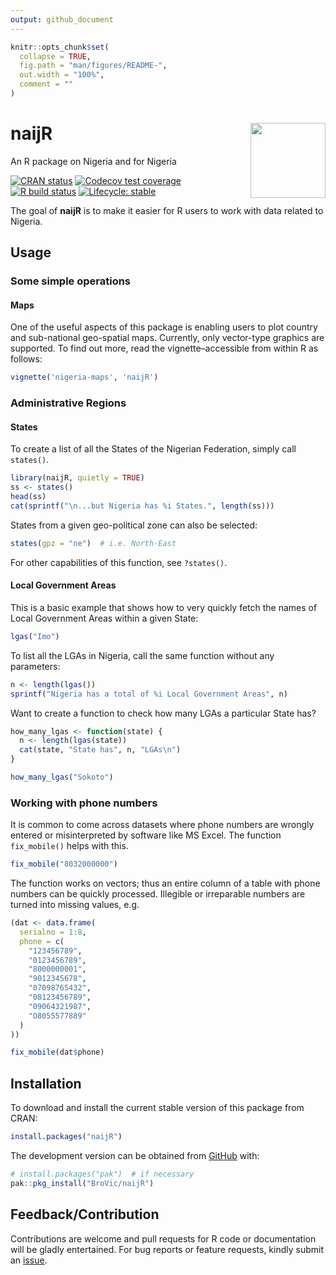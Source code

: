 ---
output: github_document
---

<!-- README.md is generated from README.Rmd. Please edit that file -->

```{r setup, include = FALSE}
knitr::opts_chunk$set(
  collapse = TRUE,
  fig.path = "man/figures/README-",
  out.width = "100%",
  comment = ""
)
```

# naijR <img src="man/figures/logo.png" width=120px align="right" />

An R package on Nigeria and for Nigeria  

<!-- badges: start -->
[![CRAN status](https://www.r-pkg.org/badges/version/naijR)](https://cran.r-project.org/package=naijR)
[![Codecov test coverage](https://codecov.io/gh/BroVic/naijR/branch/master/graph/badge.svg)](https://app.codecov.io/gh/BroVic/naijR?branch=master)
[![R build status](https://github.com/BroVic/naijR/workflows/R-CMD-check/badge.svg)](https://github.com/BroVic/naijR/actions)
[![Lifecycle: stable](https://img.shields.io/badge/lifecycle-stable-brightgreen.svg)](https://lifecycle.r-lib.org/articles/stages.html#stable)
<!-- badges: end -->

The goal of **naijR** is to make it easier for R users to work with data related to Nigeria.

## Usage
### Some simple operations
#### Maps
One of the useful aspects of this package is enabling users to plot country and sub-national geo-spatial maps. Currently, only vector-type graphics are supported. To find out more, read the vignette--accessible from within R as follows:

```{r vignette, eval=FALSE}
vignette('nigeria-maps', 'naijR')
```

### Administrative Regions
#### States
To create a list of all the States of the Nigerian Federation, simply call `states()`.

```{r admin, results='as-is'}
library(naijR, quietly = TRUE)
ss <- states()
head(ss)
cat(sprintf("\n...but Nigeria has %i States.", length(ss)))
```

States from a given geo-political zone can also be selected:

```{r states}
states(gpz = "ne")  # i.e. North-East
```

For other capabilities of this function, see `?states()`.

#### Local Government Areas
This is a basic example that shows how to very quickly fetch the names of Local Government Areas within a given State:

```{r states-example}
lgas("Imo")
```

To list all the LGAs in Nigeria, call the same function without any parameters:

```{r lgas}
n <- length(lgas())
sprintf("Nigeria has a total of %i Local Government Areas", n)
```

Want to create a function to check how many LGAs a particular State has?

```{r lgas-func}
how_many_lgas <- function(state) {
  n <- length(lgas(state))
  cat(state, "State has", n, "LGAs\n")
}

how_many_lgas("Sokoto")
```

### Working with phone numbers
It is common to come across datasets where phone numbers are wrongly entered or misinterpreted by software like MS Excel. The function `fix_mobile()` helps with this.

```{r mobile}
fix_mobile("8032000000")
```

The function works on vectors; thus an entire column of a table with phone numbers can be quickly processed. Illegible or irreparable numbers are turned into missing values, e.g.

```{r mobile-vectorized-1}
(dat <- data.frame(
  serialno = 1:8,
  phone = c(
    "123456789",
    "0123456789",
    "8000000001",
    "9012345678",
    "07098765432",
    "08123456789",
    "09064321987",
    "O8055577889"
  )
))
```

```{r mobile-vectorized-2}
fix_mobile(dat$phone)
```


## Installation
To download and install the current stable version of this package from CRAN:

```{r cran-install, eval=FALSE}
install.packages("naijR")
```

The development version can be obtained from [GitHub](https://github.com/BroVic/naijR) with:

``` {r dev-install, eval = FALSE}
# install.packages("pak")  # if necessary
pak::pkg_install("BroVic/naijR")
```

## Feedback/Contribution
Contributions are welcome and pull requests for R code or documentation will be gladly entertained. For bug reports or feature requests, kindly submit an [issue](https://github.com/BroVic/naijR/issues/new).
